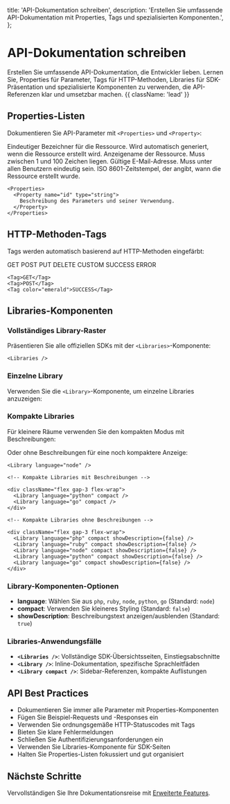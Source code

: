   title: 'API-Dokumentation schreiben',
  description:
    'Erstellen Sie umfassende API-Dokumentation mit Properties, Tags und spezialisierten Komponenten.',
};

# API-Dokumentation schreiben

Erstellen Sie umfassende API-Dokumentation, die Entwickler lieben. Lernen Sie, Properties für Parameter, Tags für HTTP-Methoden, Libraries für SDK-Präsentation und spezialisierte Komponenten zu verwenden, die API-Referenzen klar und umsetzbar machen. {{ className: 'lead' }}

## Properties-Listen

Dokumentieren Sie API-Parameter mit `<Properties>` und `<Property>`:

<Properties>
  <Property name="id" type="string">
    Eindeutiger Bezeichner für die Ressource. Wird automatisch generiert, wenn die Ressource erstellt wird.
  </Property>

<Property name="name" type="string">
  Anzeigename der Ressource. Muss zwischen 1 und 100 Zeichen liegen.
</Property>

<Property name="email" type="string">
  Gültige E-Mail-Adresse. Muss unter allen Benutzern eindeutig sein.
</Property>

  <Property name="created_at" type="timestamp">
    ISO 8601-Zeitstempel, der angibt, wann die Ressource erstellt wurde.
  </Property>
</Properties>

```mdx
<Properties>
  <Property name="id" type="string">
    Beschreibung des Parameters und seiner Verwendung.
  </Property>
</Properties>
```

## HTTP-Methoden-Tags

Tags werden automatisch basierend auf HTTP-Methoden eingefärbt:

<div className="flex gap-2 flex-wrap">
  <Tag>GET</Tag>
  <Tag>POST</Tag>
  <Tag>PUT</Tag>
  <Tag>DELETE</Tag>
  <Tag color="zinc">CUSTOM</Tag>
  <Tag color="emerald">SUCCESS</Tag>
  <Tag color="rose">ERROR</Tag>
</div>

```mdx
<Tag>GET</Tag>
<Tag>POST</Tag>
<Tag color="emerald">SUCCESS</Tag>
```

## Libraries-Komponenten

### Vollständiges Library-Raster

Präsentieren Sie alle offiziellen SDKs mit der `<Libraries>`-Komponente:

<Libraries />

```mdx
<Libraries />
```

### Einzelne Library

Verwenden Sie die `<Library>`-Komponente, um einzelne Libraries anzuzeigen:

<Library language="node" />

### Kompakte Libraries

Für kleinere Räume verwenden Sie den kompakten Modus mit Beschreibungen:

<div className="flex gap-3 flex-wrap">
  <Library language="python" compact />
  <Library language="go" compact />
</div>

Oder ohne Beschreibungen für eine noch kompaktere Anzeige:

<div className="flex gap-3 flex-wrap">
  <Library language="php" compact showDescription={false} />
  <Library language="ruby" compact showDescription={false} />
  <Library language="node" compact showDescription={false} />
  <Library language="python" compact showDescription={false} />
  <Library language="go" compact showDescription={false} />
</div>

```mdx
<Library language="node" />

<!-- Kompakte Libraries mit Beschreibungen -->

<div className="flex gap-3 flex-wrap">
  <Library language="python" compact />
  <Library language="go" compact />
</div>

<!-- Kompakte Libraries ohne Beschreibungen -->

<div className="flex gap-3 flex-wrap">
  <Library language="php" compact showDescription={false} />
  <Library language="ruby" compact showDescription={false} />
  <Library language="node" compact showDescription={false} />
  <Library language="python" compact showDescription={false} />
  <Library language="go" compact showDescription={false} />
</div>
```

### Library-Komponenten-Optionen

- **language**: Wählen Sie aus `php`, `ruby`, `node`, `python`, `go` (Standard: `node`)
- **compact**: Verwenden Sie kleineres Styling (Standard: `false`)
- **showDescription**: Beschreibungstext anzeigen/ausblenden (Standard: `true`)

### Libraries-Anwendungsfälle

- **`<Libraries />`**: Vollständige SDK-Übersichtsseiten, Einstiegsabschnitte
- **`<Library />`**: Inline-Dokumentation, spezifische Sprachleitfäden
- **`<Library compact />`**: Sidebar-Referenzen, kompakte Auflistungen

## API Best Practices

- Dokumentieren Sie immer alle Parameter mit Properties-Komponenten
- Fügen Sie Beispiel-Requests und -Responses ein
- Verwenden Sie ordnungsgemäße HTTP-Statuscodes mit Tags
- Bieten Sie klare Fehlermeldungen
- Schließen Sie Authentifizierungsanforderungen ein
- Verwenden Sie Libraries-Komponente für SDK-Seiten
- Halten Sie Properties-Listen fokussiert und gut organisiert

## Nächste Schritte

Vervollständigen Sie Ihre Dokumentationsreise mit [Erweiterte Features](/writing-advanced).

